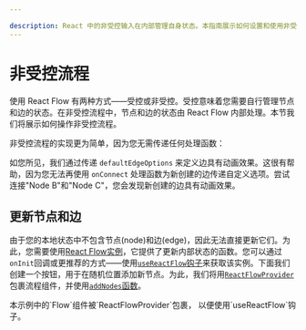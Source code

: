 ```yaml
---

description: React 中的非受控输入在内部管理自身状态。本指南展示如何设置和使用非受控流程。
---
```



# 非受控流程

使用 React Flow 有两种方式——受控或非受控。受控意味着您需要自行管理节点和边的状态。在非受控流程中，节点和边的状态由 React Flow 内部处理。本节我们将展示如何操作非受控流程。

非受控流程的实现更为简单，因为您无需传递任何处理函数：

<RemoteCodeViewer route="learn/uncontrolled" framework="react" />

如您所见，我们通过传递 `defaultEdgeOptions` 来定义边具有动画效果。这很有帮助，因为您无法再使用 `onConnect` 处理函数为新创建的边传递自定义选项。尝试连接"Node B"和"Node C"，您会发现新创建的边具有动画效果。

## 更新节点和边

由于您的本地状态中不包含节点(node)和边(edge)，因此无法直接更新它们。为此，您需要使用[React Flow实例](/api-reference/types/react-flow-instance)，它提供了更新内部状态的函数。您可以通过`onInit`回调或更推荐的方式——使用[`useReactFlow`钩子](/api-reference/hooks/use-react-flow)来获取该实例。下面我们创建一个按钮，用于在随机位置添加新节点。为此，我们将用[`ReactFlowProvider`](/api-reference/react-flow-provider)包裹流程组件，并使用[`addNodes`函数](/api-reference/types/react-flow-instance#nodes-and-edges)。

<Callout>
  本示例中的`Flow`组件被`ReactFlowProvider`包裹，
  以便使用`useReactFlow`钩子。
</Callout>

<RemoteCodeViewer route="learn/uncontrolled-2" framework="react" />